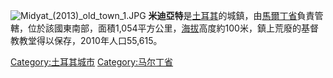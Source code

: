 [[File:Midyat_(2013)_old_town_1.JPG|thumb]]
'''米迪亞特'''是[[土耳其|土耳其]]的城鎮，由[[馬爾丁省|馬爾丁省]]負責管轄，位於該國東南部，面積1,054平方公里，[[海拔|海拔]]高度約100米，鎮上荒廢的基督教教堂得以保存，2010年人口55,615。

{{coord|37|25|00|N|41|22|11|E|region:TR_type:city(59000)|display=title}}

{{Turkey-geo-stub}}
[[Category:土耳其城市|Category:土耳其城市]]
[[Category:马尔丁省|Category:马尔丁省]]